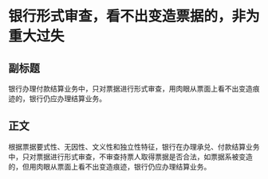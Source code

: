 # 银行形式审查，看不出变造票据的，非为重大过失
## 副标题
银行办理付款结算业务中，只对票据进行形式审查，用肉眼从票面上看不出变造痕迹的，银行仍应办理结算业务。
## 正文
根据票据要式性、无因性、文义性和独立性特征，银行在办理承兑、付款结算业务中，只对票据进行形式审查，不审查持票人取得票据是否合法，如票据系被变造的，但用肉眼从票面上看不出变造痕迹，银行仍应办理结算业务。